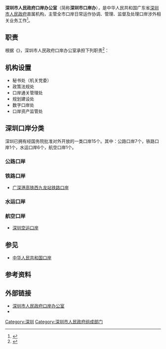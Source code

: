 {{Infobox PRCG
|机构名称=深圳市人民政府口岸办公室
|加挂牌子 = 
|标志1=National Emblem of the People's Republic of China (2).svg
|标志1说明=[[s:国务院关于国家行政机关和企业事业单位社会团体印章管理的规定|1999年规定]]：[[印章|印章]][[直径|直径]]5厘米，中央刊[[中华人民共和国国徽|国徽]]，由[[深圳市人民政府|深圳市人民政府]]制发。
|职位1=主任、一级巡视员
|人员1=王刚
|职位2=二级巡视员
|人员2=廖茂雄、{{wrap}}吴兵
|人数2=2
|职位3=副主任
|人员3=胡汝林
|成立时间=
|上级机构=[[深圳市人民政府|深圳市人民政府]]
|机构类型=[[深圳市人民政府直属机构|深圳市人民政府直属机构]]
|行政级别=副地厅级
|中共本级=中国共产党深圳市人民政府口岸办公室党组
|本级纪检监察=
|前身=
|地址1=[[广东省|广东省]][[深圳市|深圳市]][[福田区|福田区]]福田南路10号口岸指挥中心大厦
|网站=ka.sz.gov.cn/
|网址=http://ka.sz.gov.cn/
}}

'''深圳市人民政府口岸办公室'''（简称'''深圳市口岸办'''），是中华人民共和国广东省[[深圳市人民政府|深圳市人民政府]]直属机构，主管全市口岸日常运作协调、管理、监督及处理口岸涉外相关业务工作<ref>{{Cite web|title=深圳从这里走向世界 世界从这里认识深圳(组图)-搜狐滚动|url=http://roll.sohu.com/20120629/n346857774.shtml|accessdate=2021-03-27|work=roll.sohu.com}}</ref>。

== 职责 ==
根据《{{s|深圳市人民政府口岸办公室职能配置、内设机构和人员编制规定}}》，深圳市人民政府口岸办公室承担下列职责<ref>{{Cite web|title=机构概况--深圳市人民政府口岸办公室网站|url=http://ka.sz.gov.cn/xxgk/kagk/jggk/index.html|accessdate=2021-03-27|work=ka.sz.gov.cn}}</ref>：
{{columns-list|2|
#贯彻执行国家、省、市有关口岸工作的法律、法规和政策；起草相关地方性法规、规章，拟订有关发展规划和政策，经批准后组织实施。
#承办一、二类口岸开放或关闭的报批工作并组织落实。
#承担口岸“大通关”协调服务工作，配合推进口岸查验方式和监管模式改革。
#负责协调落实往来深港澳之间的客运船舶、直通巴士和国际航班临时加班的口岸通关事项。
#承担协调维护口岸公共秩序和安全的责任，配合有关部门开展口岸反恐和应急工作。
#负责陆路口岸、特区管理线检查站物业的监管，确保国有资产合理使用。
#根据市政府的授权，组织实施深港口岸合作。
#承办市政府和上级部门交办的其他事项。
}}

== 机构设置 ==
* 秘书处（机关党委）
* 政策法规处
* 口岸通关管理处
* 规划建设处
* 数字口岸处
* 口岸资产监管处

== 深圳口岸分类 ==
深圳已拥有经国务院批准对外开放的一类口岸15个。其中：公路口岸7个，铁路口岸1个，水运口岸6个，航空口岸1个。

=== 公路口岸 ===
{{columns-list|2|
* [[羅湖口岸|罗湖口岸]]
* [[文錦渡口岸|文锦渡口岸]]
* [[皇崗口岸|皇岗口岸]]
* [[沙頭角口岸|沙头角口岸]]
* [[深圳灣口岸|深圳湾口岸]]
* [[福田口岸|福田口岸]]
* [[蓮塘口岸／香園圍邊境管制站|莲塘口岸]]
}}

=== 铁路口岸 ===
* [[香港西九龍站|广深港高铁西九龙站铁路口岸]]

=== 水运口岸 ===
{{columns-list|2|
* [[盐田港|盐田水运口岸]]
* 大亚湾水运口岸
* [[蛇口邮轮中心|蛇口水运口岸]]
* [[赤灣港與媽灣港|赤湾水运口岸]]
* [[赤灣港與媽灣港|妈湾水运口岸]]
* [[大鏟灣碼頭|大铲湾水运口岸]]
}}

=== 航空口岸 ===
* [[深圳宝安国际机场|深圳空运口岸]]

== 参见 ==

* [[中华人民共和国口岸|中华人民共和国口岸]]

== 参考资料 ==
{{reflist}}

== 外部链接 ==

* [http://ka.sz.gov.cn/ 深圳市人民政府口岸办公室] {{Wayback|url=http://ka.sz.gov.cn/ |date=20210223075515 }}
* {{Sinaweibo|3065798654}}

{{深圳市人民政府}}
{{中華人民共和國對外開放口岸}}

[[Category:深圳|Category:深圳]]
[[Category:深圳市人民政府组成部门|Category:深圳市人民政府组成部门]]